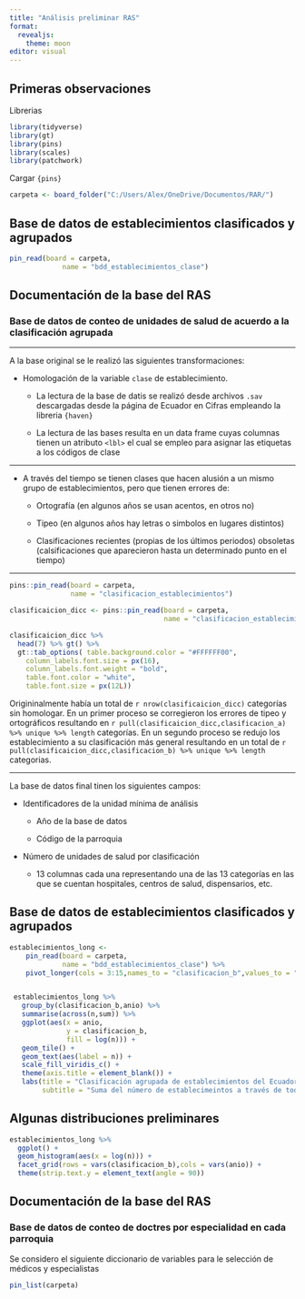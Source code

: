 ```yaml
---
title: "Análisis preliminar RAS"
format: 
  revealjs:
    theme: moon
editor: visual
---
```


## Primeras observaciones

Librerias

```r
library(tidyverse)
library(gt)
library(pins)
library(scales)
library(patchwork)
```

Cargar `{pins}`

```r

carpeta <- board_folder("C:/Users/Alex/OneDrive/Documentos/RAR/")

```

## Base de datos de establecimientos clasificados y agrupados

```r

pin_read(board = carpeta, 
             name = "bdd_establecimientos_clase") 
```



## Documentación de la base del RAS  {.center} 

### Base de datos de conteo de unidades de salud de acuerdo a la clasificación agrupada

---

A la base original se le realizó las siguientes transformaciones:

- Homologación de la variable `clase` de establecimiento.
  
  - La lectura de la base de datis se realizó desde archivos `.sav` descargadas desde la página de Ecuador en Cifras empleando la libreria `{haven}`
  
  - La lectura de las bases resulta en un data frame cuyas columnas tienen un atributo `<lbl>` el cual se empleo para asignar las etiquetas a los códigos de clase 

---

- A través del tiempo se tienen clases que hacen alusión a un mismo grupo de establecimientos, pero que tienen errores de:

    - Ortografía (en algunos años se usan acentos, en otros no)
    
    - Tipeo (en algunos años hay letras o simbolos en lugares distintos)
    
    - Clasificaciones recientes (propias de los últimos periodos)  obsoletas (calsificaciones que aparecieron hasta un determinado punto en el tiempo)
    
---


```r
pins::pin_read(board = carpeta,
               name = "clasificacion_establecimientos")
```

```r

clasificaicion_dicc <- pins::pin_read(board = carpeta,
                                      name = "clasificacion_establecimientos")

clasificaicion_dicc %>% 
  head(7) %>% gt() %>% 
  gt::tab_options( table.background.color = "#FFFFFF00",
    column_labels.font.size = px(16),
    column_labels.font.weight = "bold",
    table.font.color = "white",
    table.font.size = px(12L))
```

Origininalmente había un total de `r nrow(clasificaicion_dicc)` categorías sin homologar. En un primer proceso se corregieron los errores de tipeo y ortográficos resultando en `r pull(clasificaicion_dicc,clasificacion_a) %>% unique %>% length` categorías. En un segundo proceso se redujo los establecimiento a su clasificación más general resultando en un total de `r pull(clasificaicion_dicc,clasificacion_b) %>% unique %>% length` categorias.

---

La base de datos final tinen los siguientes campos:

- Identificadores de la unidad mínima de análisis

  - Año de la base de datos
  
  - Código de la parroquia

- Número de unidades de salud por clasificación

  - 13 columnas cada una representando una de las 13 categorías en las que se cuentan hospitales, centros de salud, dispensarios, etc. 

## Base de datos de establecimientos clasificados y agrupados

```r


establecimientos_long <-  
    pin_read(board = carpeta, 
             name = "bdd_establecimientos_clase") %>% 
    pivot_longer(cols = 3:15,names_to = "clasificacion_b",values_to = "n")


 establecimientos_long %>%
   group_by(clasificacion_b,anio) %>% 
   summarise(across(n,sum)) %>% 
   ggplot(aes(x = anio,
              y = clasificacion_b,
              fill = log(n))) +
   geom_tile() +
   geom_text(aes(label = n)) +
   scale_fill_viridis_c() + 
   theme(axis.title = element_blank()) +
   labs(title = "Clasificación agrupada de establecimientos del Ecuador",
        subtitle = "Suma del número de establecimeintos a través de todas las parroquias",caption = "Elaborado por: Evelyn chanatasig, Alex Bajaña, Esteban Lombeida")

```

## Algunas distribuciones preliminares

```r

establecimientos_long %>% 
  ggplot() +
  geom_histogram(aes(x = log(n))) +
  facet_grid(rows = vars(clasificacion_b),cols = vars(anio)) +
  theme(strip.text.y = element_text(angle = 90))

```


## Documentación de la base del RAS  {.center} 

### Base de datos de conteo de doctres por especialidad en cada parroquia

Se considero el siguiente diccionario de variables para le selección de médicos y especialistas

```r
pin_list(carpeta)
```


